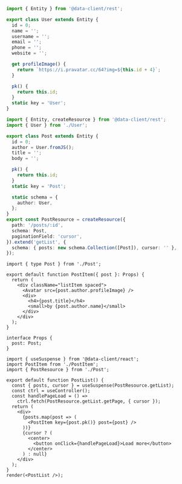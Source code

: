 
<HooksPlayground defaultOpen="n" row fixtures={postPaginatedFixtures}>

```ts title="User" collapsed
import { Entity } from '@data-client/rest';

export class User extends Entity {
  id = 0;
  name = '';
  username = '';
  email = '';
  phone = '';
  website = '';

  get profileImage() {
    return `https://i.pravatar.cc/64?img=${this.id + 4}`;
  }

  pk() {
    return this.id;
  }
  static key = 'User';
}
```

```ts title="Post" {22,24} collapsed
import { Entity, createResource } from '@data-client/rest';
import { User } from './User';

export class Post extends Entity {
  id = 0;
  author = User.fromJS();
  title = '';
  body = '';

  pk() {
    return this.id;
  }
  static key = 'Post';

  static schema = {
    author: User,
  };
}
export const PostResource = createResource({
  path: '/posts/:id',
  schema: Post,
  paginationField: 'cursor',
}).extend('getList', {
  schema: { posts: new schema.Collection([Post]), cursor: '' },
});
```

```tsx title="PostItem" collapsed
import { type Post } from './Post';

export default function PostItem({ post }: Props) {
  return (
    <div className="listItem spaced">
      <Avatar src={post.author.profileImage} />
      <div>
        <h4>{post.title}</h4>
        <small>by {post.author.name}</small>
      </div>
    </div>
  );
}

interface Props {
  post: Post;
}
```

```tsx title="PostList" {9}
import { useSuspense } from '@data-client/react';
import PostItem from './PostItem';
import { PostResource } from './Post';

export default function PostList() {
  const { posts, cursor } = useSuspense(PostResource.getList);
  const ctrl = useController();
  const handlePageLoad = () =>
    ctrl.fetch(PostResource.getList.getPage, { cursor });
  return (
    <div>
      {posts.map(post => (
        <PostItem key={post.pk()} post={post} />
      ))}
      {cursor ? (
        <center>
          <button onClick={handlePageLoad}>Load more</button>
        </center>
      ) : null}
    </div>
  );
}
render(<PostList />);
```

</HooksPlayground>